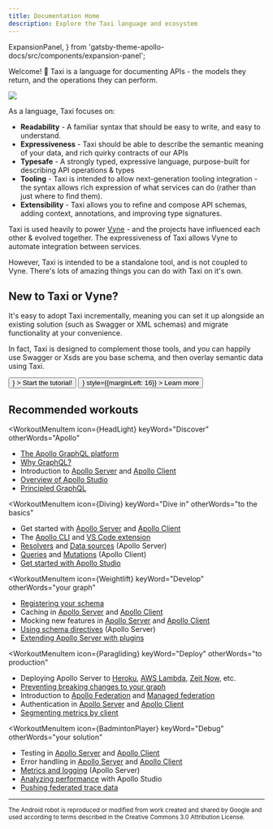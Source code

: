 ```yaml
---
title: Documentation Home
description: Explore the Taxi language and ecosystem
---
```


  ExpansionPanel,
} from 'gatsby-theme-apollo-docs/src/components/expansion-panel';

Welcome! 👋 Taxi is a language for documenting APIs - the models they return, and the operations they can perform.

![](https://img.shields.io/bintray/v/taxi-lang/releases/parent?label=Taxi&style=for-the-badge)

As a language, Taxi focuses on:

* **Readability**  - A familiar syntax that should be easy to write, and easy to understand.
* **Expressiveness** - Taxi should be able to describe the semantic meaning of your data, and rich quirky contracts of our APIs
* **Typesafe** - A strongly typed, expressive language, purpose-built for describing API operations & types
* **Tooling** - Taxi is intended to allow next-generation tooling integration - the syntax allows rich expression of what services can do \(rather than just where to find them\).
* **Extensibility** - Taxi allows you to refine and compose API schemas, adding context, annotations, and improving type signatures. 

Taxi is used heavily to power [Vyne](https://vyne.co) - and the projects have influenced each other & evolved together.    The expressiveness of Taxi allows Vyne to automate integration between services.

However, Taxi is intended to be a standalone tool, and is not coupled to Vyne.  There's lots of amazing things you can do with Taxi on it's own.

<DocsetMenu />

## New to Taxi or Vyne?

It's easy to adopt Taxi incrementally, meaning you can set it up alongside an existing solution (such as Swagger or XML schemas) and migrate functionality at your convenience.

In fact, Taxi is designed to complement those tools, and you can happily use Swagger or Xsds are you base schema, and then overlay semantic data using Taxi.

<div>
  <Button
    size="large"
    color={colors.primary}
    as={<Link to="/tutorial/introduction" />}
  >
    Start the tutorial!
  </Button>
  <Button
    size="large"
    as={<Link to="/intro/platform" />}
    style={{marginLeft: 16}}
  >
    Learn more
  </Button>
</div>

## Recommended workouts

<MenuWrapper>

<WorkoutMenuItem
  icon={HeadLight}
  keyWord="Discover"
  otherWords="Apollo"
>

* [The Apollo GraphQL platform](./intro/platform/)
* [Why GraphQL?](./intro/benefits/)
* Introduction to [Apollo Server](https://www.apollographql.com/docs/apollo-server/) and [Apollo Client](https://www.apollographql.com/docs/react/)
* [Overview of Apollo Studio](https://www.apollographql.com/docs/studio/)
* [Principled GraphQL](https://principledgraphql.com/)

</WorkoutMenuItem>

<WorkoutMenuItem
  icon={Diving}
  keyWord="Dive in"
  otherWords="to the basics"
>

* Get started with [Apollo Server](https://www.apollographql.com/docs/apollo-server/getting-started/) and [Apollo Client](https://www.apollographql.com/docs/react/get-started/)
* The [Apollo CLI](https://www.apollographql.com/docs/devtools/cli/) and [VS Code extension](./devtools/editor-plugins/)
* [Resolvers](https://www.apollographql.com/docs/apollo-server/data/resolvers/) and [Data sources](https://www.apollographql.com/docs/apollo-server/data/data-sources/) (Apollo Server)
* [Queries](https://www.apollographql.com/docs/react/data/queries/) and [Mutations](https://www.apollographql.com/docs/react/data/mutations/) (Apollo Client)
* [Get started with Apollo Studio](https://www.apollographql.com/docs/studio/getting-started/)

</WorkoutMenuItem>

<WorkoutMenuItem
  icon={Weightlift}
  keyWord="Develop"
  otherWords="your graph"
>

* [Registering your schema](https://www.apollographql.com/docs/studio/schema-registry/)
* Caching in [Apollo Server](https://www.apollographql.com/docs/apollo-server/performance/caching/) and [Apollo Client](https://www.apollographql.com/docs/react/caching/cache-configuration/)
* Mocking new features in [Apollo Server](https://www.apollographql.com/docs/apollo-server/testing/mocking/) and [Apollo Client](https://www.apollographql.com/docs/react/development-testing/client-schema-mocking/)
* [Using schema directives](https://www.apollographql.com/docs/apollo-server/schema/directives/) (Apollo Server)
* [Extending Apollo Server with plugins](https://www.apollographql.com/docs/apollo-server/integrations/plugins/)


</WorkoutMenuItem>

<WorkoutMenuItem
  icon={Paragliding}
  keyWord="Deploy"
  otherWords="to production"
>

* Deploying Apollo Server to [Heroku](https://www.apollographql.com/docs/apollo-server/deployment/heroku/), [AWS Lambda](https://www.apollographql.com/docs/apollo-server/deployment/lambda/), [Zeit Now](https://www.apollographql.com/docs/apollo-server/deployment/now/), etc.
* [Preventing breaking changes to your graph](https://www.apollographql.com/docs/studio/schema-checks/)
* Introduction to [Apollo Federation](https://www.apollographql.com/docs/apollo-server/federation/introduction/) and [Managed federation](https://www.apollographql.com/docs/studio/managed-federation/overview/)
* Authentication in [Apollo Server](https://www.apollographql.com/docs/apollo-server/security/authentication/) and [Apollo Client](https://www.apollographql.com/docs/react/networking/authentication/)
* [Segmenting metrics by client](https://www.apollographql.com/docs/studio/client-awareness/)

</WorkoutMenuItem>

<WorkoutMenuItem
  icon={BadmintonPlayer}
  keyWord="Debug"
  otherWords="your solution"
>

* Testing in [Apollo Server](https://www.apollographql.com/docs/apollo-server/testing/testing/) and [Apollo Client](https://www.apollographql.com/docs/react/development-testing/testing/)
* Error handling in [Apollo Server](https://www.apollographql.com/docs/apollo-server/data/errors/) and [Apollo Client](https://www.apollographql.com/docs/react/data/error-handling/)
* [Metrics and logging](https://www.apollographql.com/docs/apollo-server/monitoring/metrics/) (Apollo Server)
* [Analyzing performance](https://www.apollographql.com/docs/studio/performance/) with Apollo Studio
* [Pushing federated trace data](https://www.apollographql.com/docs/apollo-server/federation/metrics/)

</WorkoutMenuItem>

</MenuWrapper>

---

<sub>The Android robot is reproduced or modified from work created and shared by Google and used according to terms described in the Creative Commons 3.0 Attribution License.</sub>
